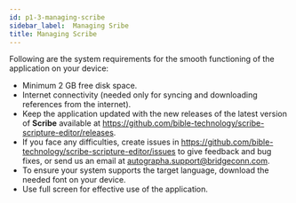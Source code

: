 ```yaml
---
id: p1-3-managing-scribe
sidebar_label:  Managing Sribe
title: Managing Scribe
---
```


Following are the system requirements for the smooth functioning of the application on your device:

- Minimum 2 GB free disk space.
- Internet connectivity (needed only for syncing and downloading references from the internet).
- Keep the application updated with the new releases of the latest version of **Scribe** available at https://github.com/bible-technology/scribe-scripture-editor/releases. 
- If you face any difficulties, create issues in https://github.com/bible-technology/scribe-scripture-editor/issues to give feedback and bug fixes, or send us an email at [autographa.support@bridgeconn.com](mailto:autographa.support@bridgeconn.com). 
- To ensure your system supports the target language, download the needed font on your device. 
- Use full screen for effective use of the application.